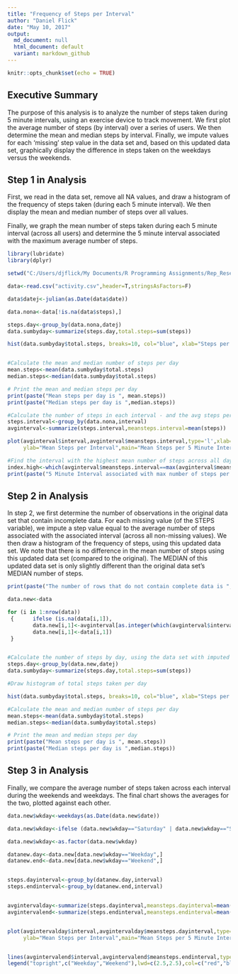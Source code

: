 ---
title: "Frequency of Steps per Interval"
author: "Daniel Flick"
date: "May 10, 2017"
output:
  md_document: null
  html_document: default
  variant: markdown_github
---

```{r setup, include=FALSE}
knitr::opts_chunk$set(echo = TRUE)
```

## Executive Summary

The purpose of this analysis is to analyze the number of steps taken during 5 minute intervals, using an exercise device to track movement.  We first plot the average number of steps (by interval) over a series of users.  We then determine the mean and median steps by interval.  Finally, we impute values for each 'missing' step value in the data set and, based on this updated data set, graphically display the difference in steps taken on the weekdays versus the weekends.

## Step 1 in Analysis 

First, we read in the data set, remove all NA values, and draw a histogram of the frequency of steps taken (during each 5 minute interval).  We then display the mean and median number of steps over all values.

Finally, we graph the mean number of steps taken during each 5 minute interval (across all users) and determine the 5 minute interval associated with the maximum average number of steps.

```{r }

library(lubridate)
library(dplyr)

setwd("C:/Users/djflick/My Documents/R Programming Assignments/Rep_Research")

data<-read.csv("activity.csv",header=T,stringsAsFactors=F)

data$datej<-julian(as.Date(data$date))

data.nona<-data[!is.na(data$steps),]

steps.day<-group_by(data.nona,datej)
data.sumbyday<-summarize(steps.day,total.steps=sum(steps))

hist(data.sumbyday$total.steps, breaks=10, col="blue", xlab="Steps per Day", main="Frequency of Steps per Day")


#Calculate the mean and median number of steps per day
mean.steps<-mean(data.sumbyday$total.steps)
median.steps<-median(data.sumbyday$total.steps)

# Print the mean and median steps per day
print(paste("Mean steps per day is ", mean.steps))
print(paste("Median steps per day is ",median.steps))

#Calculate the number of steps in each interval - and the avg steps per interval - then plot
steps.interval<-group_by(data.nona,interval)
avginterval<-summarize(steps.interval,meansteps.interval=mean(steps))

plot(avginterval$interval,avginterval$meansteps.interval,type='l',xlab="5 Minute Interval", 
     ylab="Mean Steps per Interval",main="Mean Steps per 5 Minute Interval")

#Find the interval with the highest mean number of steps across all days
index.high<-which(avginterval$meansteps.interval==max(avginterval$meansteps.interval))
print(paste("5 Minute Interval associated with max number of steps per day is Interval",avginterval[index.high,1]))

```

## Step 2 in Analysis

In step 2, we first determine the number of observations in the original data set that contain incomplete data.  For each missing value (of the STEPS variable), we impute a step value equal to the average number of steps associated with the associated interval (across all non-missing values).  We then draw a histogram of the frequency of steps, using this updated data set. We note that there is no difference in the mean number of steps using this updated data set (compared to the original).  The MEDIAN of this updated data set is only slightly different than the original data set's MEDIAN number of steps.  

```{r }

print(paste("The number of rows that do not contain complete data is ",sum(!complete.cases(data))))

data.new<-data

for (i in 1:nrow(data))      
 {      ifelse (is.na(data[i,1]), 
        data.new[i,1]<-avginterval[as.integer(which(avginterval$interval==data[i,3])),2],
        data.new[i,1]<-data[i,1])
 }  


#Calculate the number of steps by day, using the data set with imputed values 
steps.day<-group_by(data.new,datej)
data.sumbyday<-summarize(steps.day,total.steps=sum(steps))

#Draw histogram of total steps taken per day

hist(data.sumbyday$total.steps, breaks=10, col="blue", xlab="Steps per Day", main="Frequency of Steps per Day")

#Calculate the mean and median number of steps per day
mean.steps<-mean(data.sumbyday$total.steps)
median.steps<-median(data.sumbyday$total.steps)

# Print the mean and median steps per day
print(paste("Mean steps per day is ", mean.steps))
print(paste("Median steps per day is ",median.steps))

```

## Step 3 in Analysis

Finally, we compare the average number of steps taken across each interval during the weekends and weekdays.  The final chart shows the averages for the two, plotted against each other. 

```{r }


data.new$wkday<-weekdays(as.Date(data.new$date))

data.new$wkday<-ifelse (data.new$wkday=="Saturday" | data.new$wkday=="Sunday","Weekend", "Weekday")

data.new$wkday<-as.factor(data.new$wkday)

datanew.day<-data.new[data.new$wkday=="Weekday",]
datanew.end<-data.new[data.new$wkday=="Weekend",]


steps.dayinterval<-group_by(datanew.day,interval)
steps.endinterval<-group_by(datanew.end,interval)


avgintervalday<-summarize(steps.dayinterval,meansteps.dayinterval=mean(steps))
avgintervalend<-summarize(steps.endinterval,meansteps.endinterval=mean(steps))


plot(avgintervalday$interval,avgintervalday$meansteps.dayinterval,type='l',xlab="5 Minute Interval", 
     ylab="Mean Steps per Interval",main="Mean Steps per 5 Minute Interval",col="red")


lines(avgintervalend$interval,avgintervalend$meansteps.endinterval,type='l',col="blue")
legend("topright",c("Weekday","Weekend"),lwd=c(2.5,2.5),col=c("red","blue"))

```

